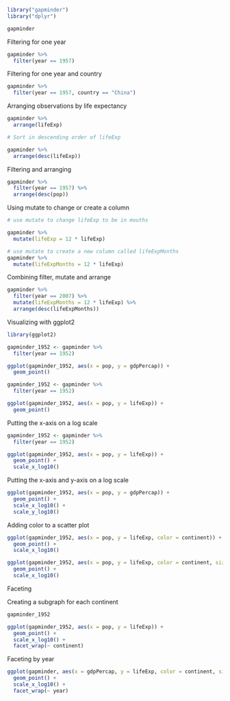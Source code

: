 
```r
library("gapminder")
library("dplyr")

gapminder

```


Filtering for one year

```r

gapminder %>%
  filter(year == 1957)

```


Filtering for one year and country

```r

gapminder %>%
  filter(year == 1957, country == "China")

```


Arranging observations by life expectancy

```r
gapminder %>%
  arrange(lifeExp)

# Sort in descending order of lifeExp

gapminder %>%
  arrange(desc(lifeExp))

```


Filtering and arranging

```r

gapminder %>%
  filter(year == 1957) %>%
  arrange(desc(pop))

```


Using mutate to change or create a column

```r
# use mutate to change lifeExp to be in mouths

gapminder %>%
  mutate(lifeExp = 12 * lifeExp)

# use mutate to create a new column called lifeExpMonths
gapminder %>%
  mutate(lifeExpMonths = 12 * lifeExp)

```


Combining filter, mutate and arrange

```r
gapminder %>%
  filter(year == 2007) %>%
  mutate(lifeExpMonths = 12 * lifeExp) %>%
  arrange(desc(lifeExpMonths))

```


Visualizing with ggplot2

```r

library(ggplot2)

gapminder_1952 <- gapminder %>%
  filter(year == 1952)

ggplot(gapminder_1952, aes(x = pop, y = gdpPercap)) +
  geom_point()

```

```r

gapminder_1952 <- gapminder %>%
  filter(year == 1952)

ggplot(gapminder_1952, aes(x = pop, y = lifeExp)) +
  geom_point()

```


Putting the x-axis on a log scale

```r

gapminder_1952 <- gapminder %>%
  filter(year == 1952)

ggplot(gapminder_1952, aes(x = pop, y = lifeExp)) +
  geom_point() +
  scale_x_log10()

```


Putting the x-axis and y-axis on a log scale

```r

ggplot(gapminder_1952, aes(x = pop, y = gdpPercap)) +
  geom_point() +
  scale_x_log10() +
  scale_y_log10()

```


Adding color to a scatter plot

```r

ggplot(gapminder_1952, aes(x = pop, y = lifeExp, color = continent)) +
  geom_point() +
  scale_x_log10()

```


```r

ggplot(gapminder_1952, aes(x = pop, y = lifeExp, color = continent, size = gdpPercap)) +
  geom_point() +
  scale_x_log10()

```


Faceting

Creating a subgraph for each continent

```r

gapminder_1952

ggplot(gapminder_1952, aes(x = pop, y = lifeExp)) +
  geom_point() +
  scale_x_log10() +
  facet_wrap(~ continent)

```


Faceting by year

```r

ggplot(gapminder, aes(x = gdpPercap, y = lifeExp, color = continent, size = pop)) +
  geom_point() +
  scale_x_log10() +
  facet_wrap(~ year)

```
